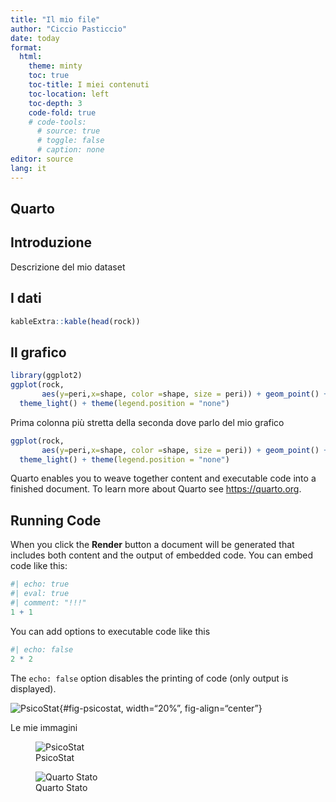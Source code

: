 ```yaml
---
title: "Il mio file"
author: "Ciccio Pasticcio"
date: today
format: 
  html:
    theme: minty
    toc: true
    toc-title: I miei contenuti
    toc-location: left
    toc-depth: 3
    code-fold: true
    # code-tools: 
      # source: true
      # toggle: false
      # caption: none
editor: source
lang: it
---
```


## Quarto



::: {.panel-tabset}

## Introduzione

Descrizione del mio dataset 

## I dati

```r
kableExtra::kable(head(rock))
```

## Il grafico


```r
library(ggplot2)
ggplot(rock, 
       aes(y=peri,x=shape, color =shape, size = peri)) + geom_point() + 
  theme_light() + theme(legend.position = "none") 
```


:::

::: {.grid}

::: {.g-col-4}

Prima colonna più stretta della seconda dove parlo del mio grafico

:::

::: {.g-col-8}

```r
ggplot(rock, 
       aes(y=peri,x=shape, color =shape, size = peri)) + geom_point() + 
  theme_light() + theme(legend.position = "none") 
```


:::

:::


Quarto enables you to weave together content and executable code into a finished document. To learn more about Quarto see <https://quarto.org>.

## Running Code

When you click the **Render** button a document will be generated that includes both content and the output of embedded code. You can embed code like this:

```r
#| echo: true
#| eval: true
#| comment: "!!!"
1 + 1
```

You can add options to executable code like this

```r
#| echo: false
2 * 2
```

The `echo: false` option disables the printing of code (only output is displayed).



![PsicoStat](img/psicostat.png){#fig-psicostat, width="20%", fig-align="center"}

::: {layout-ncol=2}

Le mie immagini

![PsicoStat](img/psicostat.png){#fig-psicostat}

![Quarto Stato](img/quartoStato.jpg){#fig-prima}

:::



